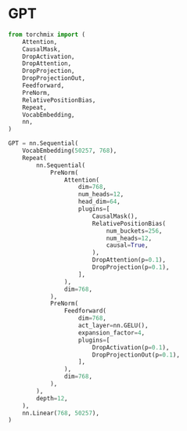 # GPT

```python copy
from torchmix import (
    Attention,
    CausalMask,
    DropActivation,
    DropAttention,
    DropProjection,
    DropProjectionOut,
    Feedforward,
    PreNorm,
    RelativePositionBias,
    Repeat,
    VocabEmbedding,
    nn,
)

GPT = nn.Sequential(
    VocabEmbedding(50257, 768),
    Repeat(
        nn.Sequential(
            PreNorm(
                Attention(
                    dim=768,
                    num_heads=12,
                    head_dim=64,
                    plugins=[
                        CausalMask(),
                        RelativePositionBias(
                            num_buckets=256,
                            num_heads=12,
                            causal=True,
                        ),
                        DropAttention(p=0.1),
                        DropProjection(p=0.1),
                    ],
                ),
                dim=768,
            ),
            PreNorm(
                Feedforward(
                    dim=768,
                    act_layer=nn.GELU(),
                    expansion_factor=4,
                    plugins=[
                        DropActivation(p=0.1),
                        DropProjectionOut(p=0.1),
                    ],
                ),
                dim=768,
            ),
        ),
        depth=12,
    ),
    nn.Linear(768, 50257),
)
```
